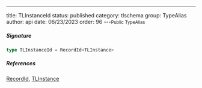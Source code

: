---
title: TLInstanceId
status: published
category: tlschema
group: TypeAlias
author: api
date: 06/23/2023
order: 96
---<Small>Public TypeAlias</Small>




##### Signature


```ts
type TLInstanceId = RecordId<TLInstance>
```

##### References

[RecordId](/gen/store/RecordId-type), [TLInstance](/gen/tlschema/TLInstance-interface)

